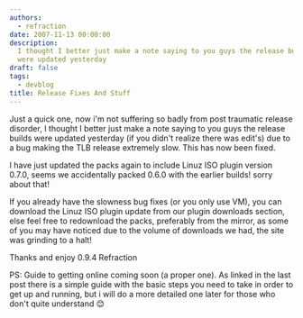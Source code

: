 ```yaml
---
authors:
  - refraction
date: 2007-11-13 00:00:00
description:
  I thought I better just make a note saying to you guys the release builds
  were updated yesterday
draft: false
tags:
  - devblog
title: Release Fixes And Stuff
---
```


Just a quick one, now i'm not suffering so badly from post traumatic
release disorder, I thought I better just make a note saying to you guys
the release builds were updated yesterday (if you didn't realize there
was edit's) due to a bug making the TLB release extremely slow. This
has now been fixed.

<!-- truncate -->

I have just updated the packs again to include Linuz ISO plugin version
0.7.0, seems we accidentally packed 0.6.0 with the earlier builds! sorry
about that!

If you already have the slowness bug fixes (or you only use VM), you can
download the Linuz ISO plugin update from our plugin downloads section,
else feel free to redownload the packs, preferably from the mirror, as
some of you may have noticed due to the volume of downloads we had, the
site was grinding to a halt!

Thanks and enjoy 0.9.4
Refraction

PS: Guide to getting online coming soon (a proper one). As linked in the
last post there is a simple guide with the basic steps you need to take
in order to get up and running, but i will do a more detailed one later
for those who don't quite understand
😊
